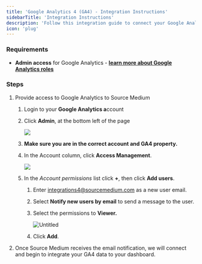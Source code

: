 ```yaml
---
title: 'Google Analytics 4 (GA4) - Integration Instructions'
sidebarTitle: 'Integration Instructions'
description: 'Follow this integration guide to connect your Google Analytics 4 data to Source Medium'
icon: 'plug'
---
```


### Requirements

- **Admin access** for Google Analytics - [**learn more about Google Analytics roles**](https://support.google.com/analytics/answer/9305587?hl=en)

### Steps

1. Provide access to Google Analytics to Source Medium
    1. Login to your **Google Analytics a**ccount
    2. Click **Admin**, at the bottom left of the page
        
        ![](/images/article-imgs/ga4-integration/Untitled.png)
        
    3. **Make sure you are in the correct account and GA4 property.**
    4. In the Account column, click **Access Management**.
        
        ![](/images/article-imgs/ga4-integration/Untitled1.png)
        
    5. In the *Account permissions* list click **+**, then click **Add users**.
        1. Enter integrations4@sourcemedium.com as a new user email.
        2. Select **Notify new users by email** to send a message to the user.
        3. Select the permissions to **Viewer.**
            
            ![Untitled](/images/article-imgs/ga4-integration/Untitled2.png)
            
        4. Click **Add**. 
2. Once Source Medium receives the email notification, we will connect and begin to integrate your GA4 data to your dashboard.